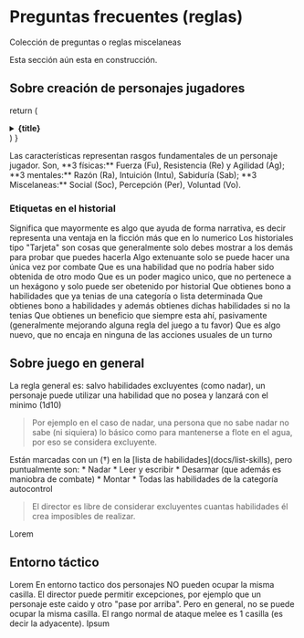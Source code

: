 
# Preguntas frecuentes (reglas)

Colección de preguntas o reglas miscelaneas

<Callout type="warning">
  Esta sección aún esta en construcción.
</Callout>

## Sobre creación de personajes jugadores

  return (
    <details
      className="last-of-type:mb-0 rounded-lg bg-neutral-50 dark:bg-neutral-800 p-2 mt-4"
    >
      <summary>
        <strong className="text-lg">{title}</strong>
      </summary>
      <div className="nx-p-2">{children}</div>
    </details>
  )
}

<QABox title="Cuáles son las características?">
  Las características representan rasgos fundamentales de un personaje jugador.
  Son, **3 físicas:** Fuerza (Fu), Resistencia (Re) y Agilidad (Ag); **3 mentales:** Razón (Ra), Intuición (Intu),
  Sabiduría (Sab); **3 Miscelaneas:** Social (Soc), Percepción (Per), Voluntad (Vo).
</QABox>

### Etiquetas en el historial

<QABox title="Que significa la etiqueta 'Narrativo'?">
  Significa que mayormente es algo que ayuda de forma narrativa, es decir representa una ventaja en la ficción más que en lo numerico
</QABox>

<QABox title="Que significa la etiqueta 'Tarjeta'?">
  Los historiales tipo "Tarjeta" son cosas que generalmente solo debes mostrar a los demás para probar que puedes hacerla
</QABox>

<QABox title="Que significa la etiqueta 'Extenuante'?">
  Algo extenuante solo se puede hacer una única vez por combate
</QABox>

<QABox title="Que significa la etiqueta 'Habilidad-única'?">
  Que es una habilidad que no podría haber sido obtenida de otro modo
</QABox>

<QABox title="Que significa la etiqueta 'Poder-unico'?">
  Que es un poder magico unico, que no pertenece a un hexágono y solo puede ser obetenido por historial
</QABox>

<QABox title="Que significa la etiqueta 'Habilidad-existente'?">
  Que obtienes bono a habilidades que ya tenias de una categoría o lista determinada
</QABox>

<QABox title="Que significa la etiqueta 'Habilidad-agregar'?">
  Que obtienes bono a habilidades y además obtienes dichas habilidades si no la tenias
</QABox>

<QABox title="Que significa la etiqueta 'Pasivo'?">
  Que obtienes un beneficio que siempre esta ahí, pasivamente (generalmente mejorando alguna regla del juego a tu favor)
</QABox>

<QABox title="Que significa la etiqueta 'acción especial'?">
  Que es algo nuevo, que no encaja en ninguna de las acciones usuales de un turno
</QABox>


## Sobre juego en general

<QABox title="Puedo usar una habilidad que no tengo?">
  La regla general es: salvo habilidades excluyentes (como nadar), un personaje
  puede utilizar una habilidad que no posea y lanzará con el minimo (1d10)

  > Por ejemplo en el caso de nadar, una persona que no sabe nadar no sabe 
  > (ni siquiera) lo básico como para mantenerse a flote en el agua, por eso se
  > considera excluyente.
</QABox>

<QABox title="Que habilidades son excluyentes?">
  Están marcadas con un (†) en la [lista de habilidades](docs/list-skills), pero 
  puntualmente son:
  * Nadar
  * Leer y escribir
  * Desarmar (que además es maniobra de combate) 
  * Montar 
  * Todas las habilidades de la categoría autocontrol 
  
  > El director es libre de considerar excluyentes cuantas habilidades él crea 
  > imposibles de realizar.
</QABox>

<QABox title="Lorem ipsum, Cuando se puede subir un skillcheck?">
  Lorem
</QABox>


## Entorno táctico

<QABox title="Lorem Desplazamiento normal">
  Lorem
</QABox>

<QABox title="Pueden dos personajes ocupar la misma casilla?">
  En entorno tactico dos personajes NO pueden ocupar la misma casilla.
  El director puede permitir excepciones, por ejemplo que un personaje este caido 
  y otro "pase por arriba". Pero en general, no se puede ocupar la misma casilla.
</QABox>

<QABox title="Cual es el rango/alcance de un ataque melee?">
  El rango normal de ataque melee es 1 casilla (es decir la adyacente).
</QABox>

<QABox title="Lorem Direccionalidad">
  Ipsum
</QABox>
